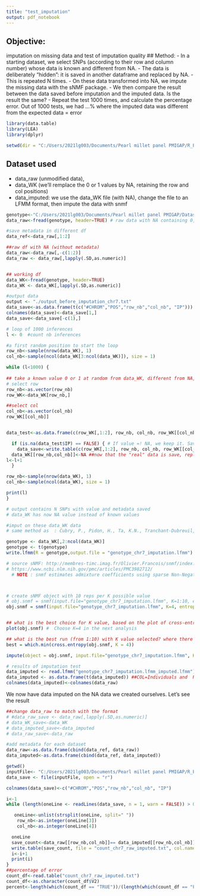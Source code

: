```yaml
---
title: "test_imputation"
output: pdf_notebook
---
```

## Objective: 
imputation on missing data and test of imputation quality
## Method: 
- In a starting dataset, we select SNPs (according to their row and column number) whose data is known and different from NA.
- The data is deliberately "hidden": it is saved in another dataframe and replaced by NA. 
- This is repeated N times. 
- On these data transformed into NA, we impute the missing data with the sNMF package. 
- We then compare the result between the data saved before imputation and the imputed data. Is the result the same? 
- Repeat the test 1000 times, and calculate the percentage error. Out of 1000 tests, we had ...% where the imputed data was different from the expected data = error

```r
library(data.table)
library(LEA)
library(dplyr)

setwd(dir = "C:/Users/2021lg003/Documents/Pearl millet panel PMIGAP/R_PMIGAP/test_imputation")
```
## Dataset used
- data_raw (unmodified data), 
- data_WK (we'll remplace the 0 or 1 values by NA, retaining the row and col positions)
- data_imputed: we use the data_WK file (with NA), change the file to an LFMM format, then impute the data with snmf
```r
genotype<-"C:/Users/2021lg003/Documents/Pearl millet panel PMIGAP/Dataset/dataset_chr_association_binaireVCF/chr7_association.txt"
data_raw<-fread(genotype, header=TRUE) # raw data with NA containing 0, 1 and ., COL = #CHROM/POS/206 individuals, ROW = SNP Position 

#save metadata in different df
data_ref<-data_raw[,1:2]

##raw df with NA (without metadata)
data_raw<-data_raw[,-c(1:2)]
data_raw <- data_raw[,lapply(.SD,as.numeric)]


## working df 
data_WK<-fread(genotype, header=TRUE)
data_WK <- data_WK[,lapply(.SD,as.numeric)]

#output data 
output <- "./output_before_imputation_chr7.txt"
data_save<-as.data.frame(t(c("#CHROM","POS","row_nb","col_nb", "IP")))
colnames(data_save)<-data_save[1,]
data_save<-data_save[-c(1),]


```


```r
# loop of 1000 inferences 
l <- 0  #count nb inferences

#a first random position to start the loop 
row_nb<-sample(nrow(data_WK), 1)
col_nb<-sample(ncol(data_WK[3:ncol(data_WK)]), size = 1)

while (l<1000) { 
  
## take a known value 0 or 1 at random from data_WK, different from NA, by selecting its row and col
# select row
row_nb<-as.vector(row_nb)
row_WK<-data_WK[row_nb,]  

##select col
col_nb<-as.vector(col_nb)
row_WK[[col_nb]] 


data_test<-as.data.frame(c(row_WK[,1:2], row_nb, col_nb, row_WK[[col_nb]]), col.names = c("#CHROM","POS","row_nb","col_nb", "IP")) ##data_test = pick 1 SNP and save metadata, col, row and value

  if (is.na(data_test$IP) == FALSE) { # If value =! NA, we keep it. Save the value in a new dataset data_save
    data_save<-write.table(c(row_WK[,1:2], row_nb, col_nb, row_WK[[col_nb]]), file = output, row.names = F, col.names = F, append = TRUE) 
  data_WK[[row_nb,col_nb]]<-NA ##now that the "real" data is save, replace it by NA 
l<-l+1
  } 

row_nb<-sample(nrow(data_WK), 1)
col_nb<-sample(ncol(data_WK), size = 1)

print(l)
}

# output contains N SNPs with value and metadata saved
# data_WK has now NA value instead of known values
```


```r
#imput on these data_WK data 
# same method as  : Cubry, P., Pidon, H., Ta, K.N., Tranchant-Dubreuil, C., Thuillet, A.-C., Holzinger, M., Adam, H., Kam, H., Chrestin, H., Ghesquiere, A., Francois, O., Sabot, F., Vigouroux, Y., Albar, L., Jouannic, S., 2020. Genome Wide Association Study Pinpoints Key Agronomic QTLs in African RiceOryza glaberrima. Rice 13, 66. https://doi.org/10.1186/s12284-020-00424-1

genotype <- data_WK[,2:ncol(data_WK)]
genotype <- t(genotype)
write.lfmm(R = genotype,output.file = "genotype_chr7_imputation.lfmm")

# source sNMF: http://membres-timc.imag.fr/Olivier.Francois/snmf/index.htm
# https://www.ncbi.nlm.nih.gov/pmc/articles/PMC3982712/
  # NOTE : snmf estimates admixture coefficients using sparse Non-Negative Matrix Factorization algorithms, and provide STRUCTURE-like outputs.  https://www.rdocumentation.org/packages/LEA/versions/1.4.0/topics/snmf



# create sNMF object with 10 reps per K possible value
# obj.snmf = snmf(input.file="genotype_chr7_imputation.lfmm", K=1:10, entropy=T, ploidy = 1, project="new", rep=10)
obj.snmf = snmf(input.file="genotype_chr7_imputation.lfmm", K=4, entropy=T, ploidy = 1, project="new", rep=10)


## what is the best choice for K value, based on the plot of cross-entropy ?
plot(obj.snmf) #  Choose K=4 in the next analysis

## what is the best run (from 1:10) with K value selected? where there is the minimal cross entropy
best = which.min(cross.entropy(obj.snmf, K = 4))

impute(object = obj.snmf, input.file="genotype_chr7_imputation.lfmm", K = 4, run = best)

# results of imputation test 
data_imputed <- read.lfmm("genotype_chr7_imputation.lfmm_imputed.lfmm")
data_imputed <- as.data.frame(t(data_imputed)) ##COL=Individuals and  ROW==SNPs
colnames(data_imputed)<-colnames(data_raw) 


```
 We now have data imputed on the NA data we created ourselves. Let's see the result

```r
##change data_raw to match with the format  
# #data_raw_save <- data_raw[,lapply(.SD,as.numeric)]
# data_WK_save<-data_WK
# data_imputed_save<-data_imputed
# data_raw_save<-data_raw

#add metadata for each dataset 
data_raw<-as.data.frame(cbind(data_ref, data_raw))
data_imputed<-as.data.frame(cbind(data_ref, data_imputed))

```


```r
getwd()
inputFile<- "C:/Users/2021lg003/Documents/Pearl millet panel PMIGAP/R_PMIGAP/test_imputation/output_before_imputation_chr7.txt"
data_save <- file(inputFile, open = "r")

colnames(data_save)<-c("#CHROM","POS","row_nb","col_nb", "IP")

i<-1
while (length(oneLine <- readLines(data_save, n = 1, warn = FALSE)) > 0) {

   oneLine<-unlist(strsplit(oneLine, split=" "))
    row_nb<-as.integer(oneLine[3])
    col_nb<-as.integer(oneLine[4])

  oneLine
  save_count<-data_raw[[row_nb,col_nb]]== data_imputed[[row_nb,col_nb]] ## does data raw and data_imputed have the same value ? 
  write.table(save_count, file = "count_chr7_raw_imputed.txt", col.names = F, append = TRUE)
  i<-i+1
  print(i)
}
##percentage of error 
count_df<-read.table("count_chr7_raw_imputed.txt")
count_df<-as.character(count_df$V2)
percent<-length(which(count_df == "TRUE"))/(length(which(count_df == "FALSE"))+length(which(count_df == "TRUE")))
  
```

